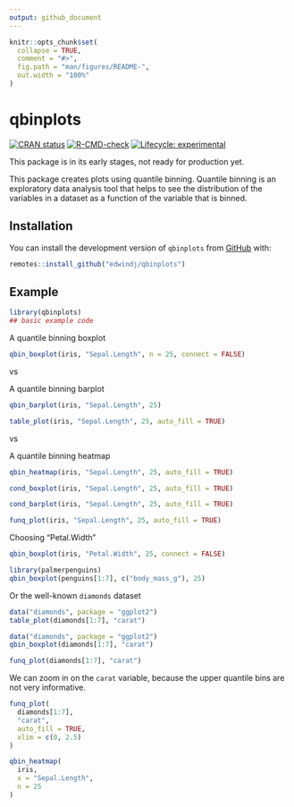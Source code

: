 ```yaml
---
output: github_document
---
```


<!-- README.md is generated from README.Rmd. Please edit that file -->

```r
knitr::opts_chunk$set(
  collapse = TRUE,
  comment = "#>",
  fig.path = "man/figures/README-",
  out.width = "100%"
)
```

# qbinplots

<!-- badges: start -->

[![CRAN status](https://www.r-pkg.org/badges/version/qbinplots)](https://CRAN.R-project.org/package=qbinplots) [![R-CMD-check](https://github.com/edwindj/qbinplots/actions/workflows/R-CMD-check.yaml/badge.svg)](https://github.com/edwindj/qbinplots/actions/workflows/R-CMD-check.yaml)
[![Lifecycle: experimental](https://img.shields.io/badge/lifecycle-experimental-orange.svg)](https://lifecycle.r-lib.org/articles/stages.html#experimental)
<!-- badges: end -->

This package is in its early stages, not ready for production yet.

This package creates plots using quantile binning.
Quantile binning is an exploratory data analysis tool that helps to see
the distribution of the variables in a dataset as a function of the variable
that is binned.


## Installation

You can install the development version of `qbinplots` from [GitHub](https://github.com/) with:

``` r
remotes::install_github("edwindj/qbinplots")
```

## Example

```r
library(qbinplots)
## basic example code
```

A quantile binning boxplot

```r
qbin_boxplot(iris, "Sepal.Length", n = 25, connect = FALSE)
```

vs

A quantile binning barplot

```r
qbin_barplot(iris, "Sepal.Length", 25)
```

```r
table_plot(iris, "Sepal.Length", 25, auto_fill = TRUE)
```

vs 

A quantile binning heatmap

```r
qbin_heatmap(iris, "Sepal.Length", 25, auto_fill = TRUE)
```

```r
cond_boxplot(iris, "Sepal.Length", 25, auto_fill = TRUE)
```
```r
cond_barplot(iris, "Sepal.Length", 25, auto_fill = TRUE)
```


```r
funq_plot(iris, "Sepal.Length", 25, auto_fill = TRUE)
```

Choosing "Petal.Width"

```r
qbin_boxplot(iris, "Petal.Width", 25, connect = FALSE)
```

```r
library(palmerpenguins)
qbin_boxplot(penguins[1:7], c("body_mass_g"), 25)
```


Or the well-known `diamonds` dataset

```r
data("diamonds", package = "ggplot2")
table_plot(diamonds[1:7], "carat")
```

```r
data("diamonds", package = "ggplot2")
qbin_boxplot(diamonds[1:7], "carat")
```

```r
funq_plot(diamonds[1:7], "carat")
```

We can zoom in on the `carat` variable, because the upper quantile bins are not very informative.
```r
funq_plot(
  diamonds[1:7], 
  "carat", 
  auto_fill = TRUE,
  xlim = c(0, 2.5)
)
```

```r
qbin_heatmap(
  iris,
  x = "Sepal.Length",
  n = 25
)
```


